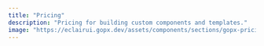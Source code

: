 ```yaml
---
title: "Pricing"
description: "Pricing for building custom components and templates."
image: "https://eclairui.gopx.dev/assets/components/sections/gopx-pricing.png"
---
```



<PageHeader
  title="Pricing"
  heading="Use it for free for yourself, upgrade when your team needs advanced control"
  description="Choose an affordable plan that's packed with the best features for engaging your audience, creating customer loyalty, and driving sales."
/>

<PricingComponent />
